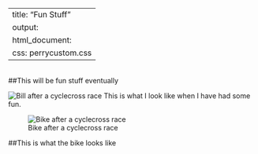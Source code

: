
---
title: "Fun Stuff"
output:
  html_document:
    css: perrycustom.css
---
<br>
##This will be fun stuff eventually

![Bill after a cyclecross race](images/wlp_postrace.jpg)
This is what I look like when I have had some fun.

![Bike after a cyclecross race](images/wlbike.jpg)

##This is what the bike looks like